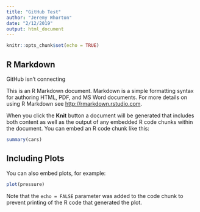 ```yaml
---
title: "GitHub Test"
author: "Jeremy Whorton"
date: "2/12/2019"
output: html_document
---
```


```r
knitr::opts_chunk$set(echo = TRUE)
```

## R Markdown

GitHub isn't connecting

This is an R Markdown document. Markdown is a simple formatting syntax for authoring HTML, PDF, and MS Word documents. For more details on using R Markdown see <http://rmarkdown.rstudio.com>.

When you click the **Knit** button a document will be generated that includes both content as well as the output of any embedded R code chunks within the document. You can embed an R code chunk like this:

```r
summary(cars)
```

## Including Plots

You can also embed plots, for example:

```r
plot(pressure)
```

Note that the `echo = FALSE` parameter was added to the code chunk to prevent printing of the R code that generated the plot.
